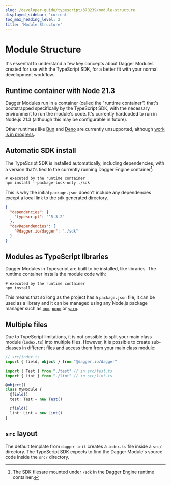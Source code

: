 ```yaml
---
slug: /developer-guide/typescript/370239/module-structure
displayed_sidebar: 'current'
toc_max_heading_level: 2
title: 'Module Structure'
---
```



# Module Structure


It's essential to understand a few key concepts about Dagger Modules created for use with the TypeScript SDK, for a better fit with your normal development workflow.

## Runtime container with Node 21.3

Dagger Modules run in a container (called the "runtime container") that's bootstrapped specifically by the TypeScript SDK, with the necessary environment to run the module's code. It's currently hardcoded to run in Node.js 21.3 (although this may be configurable in future).

Other runtimes like [Bun](https://bun.sh/) and [Deno](https://deno.com/) are currently unsupported, although [work is in progress](https://github.com/dagger/dagger/issues/6591).

## Automatic SDK install

The TypeScript SDK is installed automatically, including dependencies, with a version that's tied to the currently running Dagger Engine container[^1]:

```shell
# executed by the runtime container
npm install --package-lock-only ./sdk
```

This is why the initial `package.json` doesn't include any dependencies except a local link to the `sdk` generated directory.

```json
{
  "dependencies": {
    "typescript": "^5.3.2"
  },
  "devDependencies": {
    "@dagger.io/dagger": "./sdk"
  }
}
```

[^1]: The SDK filesare mounted under `/sdk` in the Dagger Engine runtime container.

## Modules as TypeScript libraries

Dagger Modules in Typescript are built to be installed, like libraries. The runtime container installs the module code with:

```shell
# executed by the runtime container
npm install
```

This means that so long as the project has a `package.json` file, it can be used as a library and it can be managed using any Node.js package manager such as [`npm`](https://www.npmjs.com/), [`pnpm`](https://pnpm.io/) or [`yarn`](https://yarnpkg.com/).

## Multiple files

Due to TypeScript limitations, it is not possible to split your main class module (`index.ts`) into multiple files. However, it is possible to create sub-classes in different files and access them from your main class module:

```typescript
// src/index.ts
import { field, object } from "@dagger.io/dagger"

import { Test } from "./test" // in src/test.ts
import { Lint } from "./lint" // in src/lint.ts

@object()
class MyModule {
  @field()
  test: Test = new Test()

  @field()
  lint: Lint = new Lint()
}
```

## `src` layout

The default template from `dagger init` creates a `index.ts` file inside a `src/` directory. The TypeScript SDK expects to find the Dagger Module's source code inside the `src/` directory.
